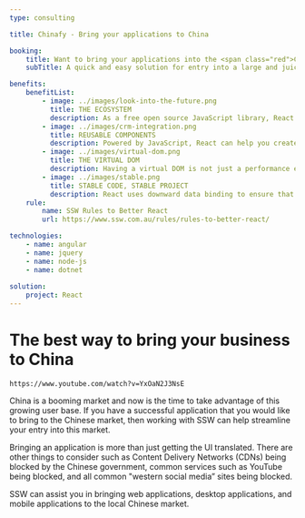 ```yaml
---
type: consulting

title: Chinafy - Bring your applications to China

booking:
    title: Want to bring your applications into the <span class="red">Chinese market</span>?
    subTitle: A quick and easy solution for entry into a large and juicy market

benefits:
    benefitList:
        - image: ../images/look-into-the-future.png
          title: THE ECOSYSTEM
          description: As a free open source JavaScript library, React is free to use. Even better, the internet is full of high-quality content that you can learn from.
        - image: ../images/crm-integration.png
          title: REUSABLE COMPONENTS
          description: Powered by JavaScript, React can help you create reusable UI components and implement a consistent look across the whole project.
        - image: ../images/virtual-dom.png
          title: THE VIRTUAL DOM
          description: Having a virtual DOM is not just a performance enhancement, it also adds additional functionality. When rendering a JSX element, every single virtual DOM object will get updated.
        - image: ../images/stable.png
          title: STABLE CODE, STABLE PROJECT
          description: React uses downward data binding to ensure that changes in child structures will not affect their parents.
    rule:
        name: SSW Rules to Better React
        url: https://www.ssw.com.au/rules/rules-to-better-react/

technologies:
    - name: angular
    - name: jquery
    - name: node-js
    - name: dotnet 
    
solution:
    project: React
---
```


# The best way to **bring your business to China**

`https://www.youtube.com/watch?v=YxOaN2J3NsE`

China is a booming market and now is the time to take advantage of this growing user base. If you have a successful application that you would like to bring to the Chinese market, then working with SSW can help streamline your entry into this market.

Bringing an application is more than just getting the UI translated. There are other things to consider such as Content Delivery Networks (CDNs) being blocked by the Chinese government, common services such as YouTube being blocked, and all common "western social media” sites being blocked.

SSW can assist you in bringing web applications, desktop applications, and mobile applications to the local Chinese market.
